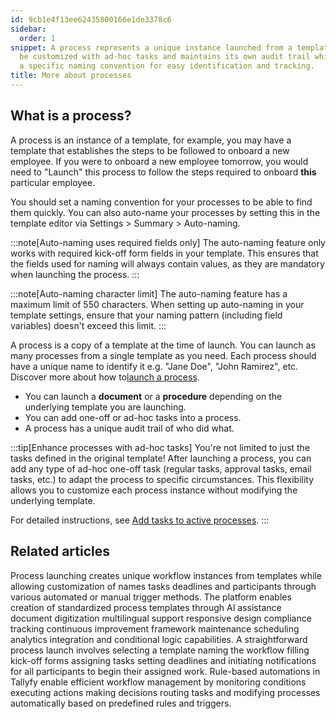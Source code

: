 ```yaml
---
id: 9cb1e4f13ee62435800166e1de3378c6
sidebar:
  order: 1
snippet: A process represents a unique instance launched from a template that can
  be customized with ad-hoc tasks and maintains its own audit trail while following
  a specific naming convention for easy identification and tracking.
title: More about processes
---
```


## What is a process?

A process is an instance of a template, for example, you may have a template that establishes the steps to be followed to onboard a new employee. If you were to onboard a new employee tomorrow, you would need to "Launch" this process to follow the steps required to onboard **this** particular employee.

You should set a naming convention for your processes to be able to find them quickly. You can also auto-name your processes by setting this in the template editor via Settings > Summary > Auto-naming.

:::note[Auto-naming uses required fields only]
The auto-naming feature only works with required kick-off form fields in your template. This ensures that the fields used for naming will always contain values, as they are mandatory when launching the process.
:::

:::note[Auto-naming character limit]
The auto-naming feature has a maximum limit of 550 characters. When setting up auto-naming in your template settings, ensure that your naming pattern (including field variables) doesn't exceed this limit.
:::

A process is a copy of a template at the time of launch. You can launch as many processes from a single template as you need. Each process should have a unique name to identify it e.g. "Jane Doe", "John Ramirez", etc. Discover more about how to[launch a process](/products/pro/launching/how-can-i-launch-a-process-in-tallyfy/).

* You can launch a **document** or a **procedure** depending on the underlying template you are launching.
* You can add one-off or ad-hoc tasks into a process.
* A process has a unique audit trail of who did what.

:::tip[Enhance processes with ad-hoc tasks]
You're not limited to just the tasks defined in the original template! After launching a process, you can add any type of ad-hoc one-off task (regular tasks, approval tasks, email tasks, etc.) to adapt the process to specific circumstances. This flexibility allows you to customize each process instance without modifying the underlying template. 

For detailed instructions, see [Add tasks to active processes](/products/pro/tracking-and-tasks/processes/edit-processes/how-can-i-add-tasks-to-active-processes-on-tallyfy/).
:::


<PageTree />


## Related articles
<CardGrid>
<LinkTitleCard header="<b>Pro > Launching</b>" href="/products/pro/launching/" > Process launching creates unique workflow instances from templates while allowing customization of names tasks deadlines and participants through various automated or manual trigger methods. </LinkTitleCard>
<LinkTitleCard header="<b>Features > Explain it once</b>" href="/products/pro/tutorials/features/explain-it-once/" > The platform enables creation of standardized process templates through AI assistance document digitization multilingual support responsive design compliance tracking continuous improvement framework maintenance scheduling analytics integration and conditional logic capabilities. </LinkTitleCard>
<LinkTitleCard header="<b>Tutorials > Launch a process</b>" href="/products/pro/tutorials/your-first-process/" > A straightforward process launch involves selecting a template naming the workflow filling kick-off forms assigning tasks setting deadlines and initiating notifications for all participants to begin their assigned work. </LinkTitleCard>
<LinkTitleCard header="<b>Templates > Automations</b>" href="/products/pro/documenting/templates/automations/" > Rule-based automations in Tallyfy enable efficient workflow management by monitoring conditions executing actions making decisions routing tasks and modifying processes automatically based on predefined rules and triggers. </LinkTitleCard>
</CardGrid>